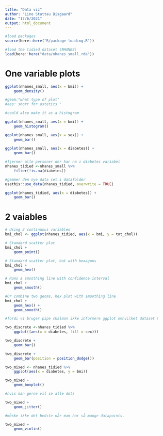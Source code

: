 ```yaml
---
title: "Data viz"
author: "Line Stattau Bisgaard"
date: "17/6/2021"
output: html_document
---
```


```r
#load packages
source(here::here("R/package-loading.R"))

#load the tidied dataset (NHANES)
load(here::here("data/nhanes_small.rda"))
```

# One variable plots

```r
ggplot(nhanes_small, aes(x = bmi)) +
    geom_density()

#geom:"what type of plot"
#aes: short for astetics "

#could also make it as a histogram

ggplot(nhanes_small, aes(x = bmi)) +
    geom_histogram()

```

```r
ggplot(nhanes_small, aes(x = sex)) +
    geom_bar()
    
ggplot(nhanes_small, aes(x = diabetes)) +
    geom_bar()

```

```r

#fjerner alle personer der har na i diabetes variabel
nhanes_tidied <-nhanes_small %>% 
    filter(!is.na(diabetes))

#gemmer den nye data set i datafolder
usethis::use_data(nhanes_tidied, overwrite = TRUE)

ggplot(nhanes_tidied, aes(x = diabetes)) +
    geom_bar()

```
# 2 vaiables

```r

# Using 2 continuous variables
bmi_chol <- ggplot(nhanes_tidied, aes(x = bmi, y = tot_chol))

# Standard scatter plot
bmi_chol + 
    geom_point()
```


```r
# Standard scatter plot, but with hexagons
bmi_chol + 
    geom_hex()

# Runs a smoothing line with confidence interval
bmi_chol + 
    geom_smooth()

#Or combine two geoms, hex plot with smoothing line
bmi_chol + 
    geom_hex() +
    geom_smooth()
```


```r

#fordi vi bruger pipe skalman ikke informere ggplot omhvilket dataset man ønsker at lave ggplot på- det ligger i pipen.

two_discrete <-nhanes_tidied %>% 
    ggplot((aes(x = diabetes, fill = sex)))

two_discrete +
    geom_bar()

two_discrete +
    geom_bar(position = position_dodge())

```

```r

two_mixed <- nhanes_tidied %>% 
    ggplot(aes(x = diabetes, y = bmi))

two_mixed +
    geom_boxplot()

#hvis man gerne vil se alle dots

two_mixed +
    geom_jitter()

#måske ikke det bedste når man har så mange datapoints.

two_mixed +
    geom_violin()

```

